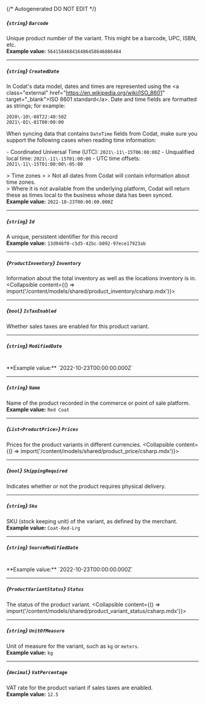 {/* Autogenerated DO NOT EDIT  */}

##### *{`string`}* `Barcode`
Unique product number of the variant. This might be a barcode, UPC, ISBN, etc.
<br/>
**Example value:** `564158468416486458646886484`

---
##### *{`string`}* `CreatedDate`
In Codat's data model, dates and times are represented using the \<a class\="external" href\="https://en.wikipedia.org/wiki/ISO_8601" target\="_blank"\>ISO 8601 standard\</a\>. Date and time fields are formatted as strings; for example:

```
2020\-10\-08T22:40:50Z
2021\-01\-01T00:00:00
```



When syncing data that contains `DateTime` fields from Codat, make sure you support the following cases when reading time information:

\- Coordinated Universal Time (UTC): `2021\-11\-15T06:00:00Z`
\- Unqualified local time: `2021\-11\-15T01:00:00`
\- UTC time offsets: `2021\-11\-15T01:00:00\-05:00`

\> Time zones
\> 
\> Not all dates from Codat will contain information about time zones.  
\> Where it is not available from the underlying platform, Codat will return these as times local to the business whose data has been synced.
<br/>
**Example value:** `2022-10-23T00:00:00.000Z`

---
##### *{`string`}* `Id`
A unique, persistent identifier for this record
<br/>
**Example value:** `13d946f0-c5d5-42bc-b092-97ece17923ab`

---
##### *{`ProductInventory`}* `Inventory`
Information about the total inventory as well as the locations inventory is in.
<Collapsible content={() => import('/content/models/shared/product_inventory/csharp.mdx')}>
</Collapsible>

---
##### *{`bool`}* `IsTaxEnabled`
Whether sales taxes are enabled for this product variant.

---
##### *{`string`}* `ModifiedDate`
<br/>
**Example value:** `2022-10-23T00:00:00.000Z`

---
##### *{`string`}* `Name`
Name of the product recorded in the commerce or point of sale platform.
<br/>
**Example value:** `Red Coat`

---
##### *{`List<ProductPrice>`}* `Prices`
Prices for the product variants in different currencies.
<Collapsible content={() => import('/content/models/shared/product_price/csharp.mdx')}>
</Collapsible>

---
##### *{`bool`}* `ShippingRequired`
Indicates whether or not the product requires physical delivery.

---
##### *{`string`}* `Sku`
SKU (stock keeping unit) of the variant, as defined by the merchant.
<br/>
**Example value:** `Coat-Red-Lrg`

---
##### *{`string`}* `SourceModifiedDate`
<br/>
**Example value:** `2022-10-23T00:00:00.000Z`

---
##### *{`ProductVariantStatus`}* `Status`
The status of the product variant.
<Collapsible content={() => import('/content/models/shared/product_variant_status/csharp.mdx')}>
</Collapsible>

---
##### *{`string`}* `UnitOfMeasure`
Unit of measure for the variant, such as `kg` or `meters`.
<br/>
**Example value:** `kg`

---
##### *{`decimal`}* `VatPercentage`
VAT rate for the product variant if sales taxes are enabled.
<br/>
**Example value:** `12.5`

